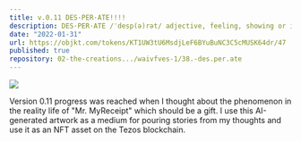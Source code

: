 ```yaml
---
title: v.0.11 DES·PER·ATE!!!!
description: DES·PER·ATE /ˈdesp(ə)rət/ adjective, feeling, showing or involving a hopeless sense that a situation is so bad as to be impossible to deal with.
date: "2022-01-31"
url: https://objkt.com/tokens/KT1UW3tU6MsdjLeF6BYuBuNC3C5cMUSK64dr/47
published: true
repository: 02-the-creations.../waivfves-1/38.-des.per.ate
---
```


[![](/0.11-com.gif)](/0.11-com.gif)

Version 0.11 progress was reached when I thought about the phenomenon in the reality life of "Mr. MyReceipt" which should be a gift. I use this AI-generated artwork as a medium for pouring stories from my thoughts and use it as an NFT asset on the Tezos blockchain.